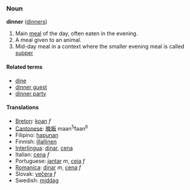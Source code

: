 ===Noun===
'''dinner''' ([[dinners]])

# Main [[meal]] of the day, often eaten in the evening.
# A meal given to an animal.
# Mid-day meal in a context where the smaller evening meal is called [[supper]]

====Related terms====
*[[dine]]
*[[dinner guest]]
*[[dinner party]]

====Translations====
*[[Breton]]: [[koan]] ''f''
*[[Cantonese]]: [[晚飯]] maan<sup>5</sup>faan<sup>6</sup>
*Filipino: [[hapunan]]
*Finnish: [[illallinen]]
*[[Interlingua]]: [[dinar]], [[cena]]
*Italian: [[cena]] ''f''
*Portuguese: [[jantar]] ''m'', [[ceia]] ''f''
*[[Romanica]]: [[dinar]] ''m'', [[cena]] ''f''
*Slovak: [[večera]] ''f''
*Swedish: [[middag]]